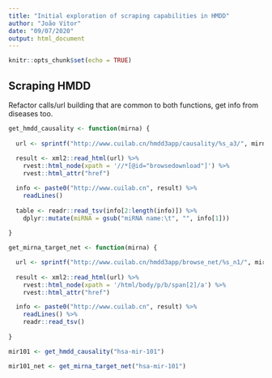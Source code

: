 ```yaml
---
title: "Initial exploration of scraping capabilities in HMDD"
author: "João Vitor"
date: "09/07/2020"
output: html_document
---
```


```r
knitr::opts_chunk$set(echo = TRUE)
```

## Scraping HMDD

Refactor calls/url building that are common to both functions, get info from diseases too.

```r
get_hmdd_causality <- function(mirna) {
  
  url <- sprintf("http://www.cuilab.cn/hmdd3app/causality/%s_a3/", mirna)
  
  result <- xml2::read_html(url) %>% 
    rvest::html_node(xpath = '//*[@id="browsedownload"]') %>% 
    rvest::html_attr("href")

  info <- paste0("http://www.cuilab.cn", result) %>% 
    readLines()
  
  table <- readr::read_tsv(info[2:length(info)]) %>% 
    dplyr::mutate(miRNA = gsub("miRNA name:\t", "", info[1]))
  
}
```

```r
get_mirna_target_net <- function(mirna) {

  url <- sprintf("http://www.cuilab.cn/hmdd3app/browse_net/%s_n1/", mirna)
  
  result <- xml2::read_html(url) %>% 
    rvest::html_node(xpath = '/html/body/p/b/span[2]/a') %>% 
    rvest::html_attr("href")

  info <- paste0("http://www.cuilab.cn", result) %>% 
    readLines() %>% 
    readr::read_tsv()
  
}
```


```r
mir101 <- get_hmdd_causality("hsa-mir-101")

mir101_net <- get_mirna_target_net("hsa-mir-101")
```

